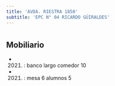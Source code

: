 ```yaml
---
title: 'AVDA. RIESTRA 1850'
subtitle: 'EPC N° 04 RICARDO GÜIRALDES'
---
```


#


## Mobiliario

*  (2021) : banco largo comedor 10 

*  (2021) : mesa 6 alumnos 5 



